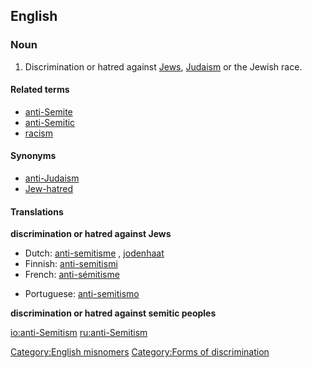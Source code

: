 ==English==

===Noun===
{{wikipedia|Anti-Semitism}}
{{en-noun|sg=[[anti]]-[[Semitism]]|-}}

# Discrimination or hatred against [[Jew]]s, [[Judaism]] or the Jewish race.


====Related terms====
*[[anti-Semite]]
*[[anti-Semitic]]
*[[racism]]

====Synonyms====
*[[anti-Judaism]]
*[[Jew-hatred]]

====Translations====
'''discrimination or hatred against Jews'''
{{top}}
*Dutch: [[anti-semitisme]] {{n}}, [[jodenhaat]] {{f}}
*Finnish: [[anti-semitismi]]
*French: [[anti-sémitisme]] {{m}}
{{mid}}
*Portuguese: [[anti-semitismo]] {{m}}
{{bottom}}

'''discrimination or hatred against semitic peoples'''
{{top}}
{{mid}}
{{bottom}}

[[Category:English misnomers]]
[[Category:Forms of discrimination]]

[[io:anti-Semitism]]
[[ru:anti-Semitism]]